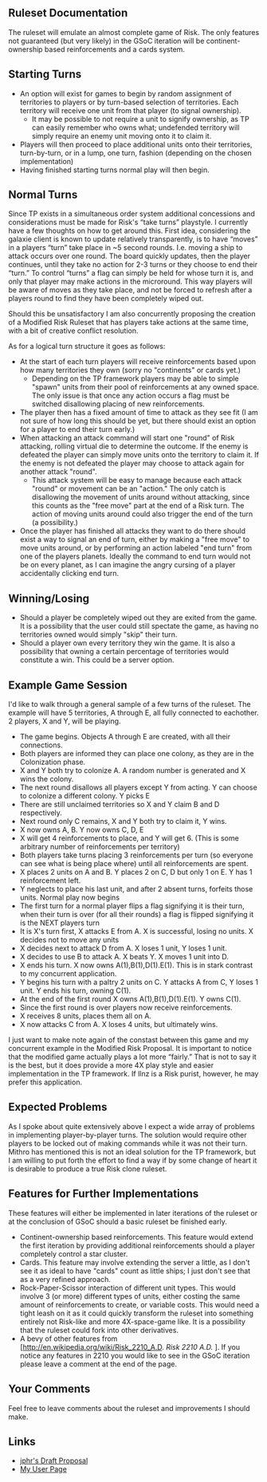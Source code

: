 == Ruleset Documentation ==
The ruleset will emulate an almost complete game of Risk. The only features not guaranteed (but very likely) in the GSoC iteration will be continent-ownership based reinforcements and a cards system.


== Starting Turns ==
*An option will exist for games to begin by random assignment of territories to players or by turn-based selection of territories. Each territory will receive one unit from that player (to signal ownership). 
**It may be possible to not require a unit to signify ownership, as TP can easily remember who owns what; undefended territory will simply require an enemy unit moving onto it to claim it.
*Players will then proceed to place additional units onto their territories, turn-by-turn, or in a lump, one turn, fashion (depending on the chosen implementation)
*Having finished starting turns normal play will then begin.


== Normal Turns ==
Since TP exists in a simultaneous order system additional concessions and considerations must be made for Risk's “take turns” playstyle. I currently have a few thoughts on how to get around this. First idea, considering the galaxie client is known to update relatively transparently, is to have “moves” in a players “turn” take place in ~5 second rounds. I.e. moving a ship to attack occurs over one round. The board quickly updates, then the player continues, until they take no action for 2-3 turns or they choose to end their “turn.” To control “turns” a flag can simply be held for whose turn it is, and only that player may make actions in the microround. This way players will be aware of moves as they take place, and not be forced to refresh after a players round to find they have been completely wiped out. 

Should this be unsatisfactory I am also concurrently proposing the creation of a Modified Risk Ruleset that has players take actions at the same time, with a bit of creative conflict resolution.

As for a logical turn structure it goes as follows:
*At the start of each turn players will receive reinforcements based upon how many territories they own (sorry no "continents" or cards yet.)
**Depending on the TP framework players may be able to simple "spawn" units from their pool of reinforcements at any owned space. The only issue is that once any action occurs a flag must be switched disallowing placing of new reinforcements.
*The player then has a fixed amount of time to attack as they see fit (I am not sure of how long this should be yet, but there should exist an option for a player to end their turn early.)
*When attacking an attack command will start one "round" of Risk attacking, rolling virtual die to determine the outcome. If the enemy is defeated the player can simply move units onto the territory to claim it. If the enemy is not defeated the player may choose to attack again for another attack "round". 
**This attack system will be easy to manage because each attack "round" or movement can be an "action." The only catch is disallowing the movement of units around without attacking, since this counts as the "free move" part at the end of a Risk turn. The action of moving units around could also trigger the end of the turn (a possibility.)
*Once the player has finished all attacks they want to do there should exist a way to signal an end of turn, either by making a "free move" to move units around, or by performing an action labeled "end turn" from one of the players planets. Ideally the command to end turn would not be on every planet, as I can imagine the angry cursing of a player accidentally clicking end turn.


== Winning/Losing ==
*Should a player be completely wiped out they are exited from the game. It is a possibility that the user could still spectate the game, as having no territories owned would simply "skip" their turn.
*Should a player own every territory they win the game. It is also a possibility that owning a certain percentage of territories would constitute a win. This could be a server option.


== Example Game Session ==
I'd like to walk through a general sample of a few turns of the ruleset. The example will have 5 territories, A through E, all fully connected to eachother. 2 players, X and Y, will be playing.
*The game begins. Objects A through E are created, with all their connections.
*Both players are informed they can place one colony, as they are in the Colonization phase.
*X and Y both try to colonize A. A random number is generated and X wins the colony.
*The next round disallows all players except Y from acting. Y can choose to colonize a different colony. Y picks E
*There are still unclaimed territories so X and Y claim B and D respectively.
*Next round only C remains, X and Y both try to claim it, Y wins.
*X now owns A, B. Y now owns C, D, E
*X will get 4 reinforcements to place, and Y will get 6. (This is some arbitrary number of reinforcements per territory)
*Both players take turns placing 3 reinforcements per turn (so everyone can see what is being place where) until all reinforcements are spent.
*X places 2 units on A and B. Y places 2 on C, D but only 1 on E. Y has 1 reinforcement left.
*Y neglects to place his last unit, and after 2 absent turns, forfeits those units. Normal play now begins
*The first turn for a normal player flips a flag signifying it is their turn, when their turn is over (for all their rounds) a flag is flipped signifying it is the NEXT players turn
*It is X's turn first, X attacks E from A. X is successful, losing no units. X decides not to move any units
*X decides next to attack D from A. X loses 1 unit, Y loses 1 unit.
*X decides to use B to attack A. X beats Y. X moves 1 unit into D.
*X ends his turn. X now owns A(1),B(1),D(1).E(1). This is in stark contrast to my concurrent application.
*Y begins his turn with a paltry 2 units on C. Y attacks A from C, Y loses 1 unit. Y ends his turn, owning C(1).
*At the end of the first round X owns A(1),B(1),D(1).E(1). Y owns C(1).
*Since the first round is over players now receive reinforcements.
*X receives 8 units, places them all on A.
*X now attacks C from A. X loses 4 units, but ultimately wins.

I just want to make note again of the constast between this game and my concurrent example in the Modified Risk Proposal. It is important to notice that the modified game actually plays a lot more “fairly.” That is not to say it is the best, but it does provide a more 4X play style and easier implementation in the TP framework. If llnz is a Risk purist, however, he may prefer this application.


== Expected Problems ==
As I spoke about quite extensively above I expect a wide array of problems in implementing player-by-player turns. The solution would require other players to be locked out of making commands while it was not their turn. Mithro has mentioned this is not an ideal solution for the TP framework, but I am willing to put forth the effort to find a way if by some change of heart it is desirable to produce a true Risk clone ruleset.


== Features for Further Implementations ==
These features will either be implemented in later iterations of the ruleset or at the conclusion of GSoC should a basic ruleset be finished early.
*Continent-ownership based reinforcements. This feature would extend the first iteration by providing additional reinforcements should a player completely control a star cluster.
*Cards. This feature may involve extending the server a little, as I don't see it as ideal to have "cards" count as little ships; I just don't see that as a very refined approach.
*Rock-Paper-Scissor interaction of different unit types. This would involve 3 (or more) different types of units, either costing the same amount of reinforcements to create, or variable costs. This would need a tight leash on it as it could quickly transform the ruleset into something entirely not Risk-like and more 4X-space-game like. It is a possibility that the ruleset could fork into other derivatives.
*A bevy of other features from [http://en.wikipedia.org/wiki/Risk_2210_A.D. ''Risk 2210 A.D.'' ]. If you notice any features in 2210 you would like to see in the GSoC iteration please leave a comment at the end of the page.

== Your Comments ==
Feel free to leave comments about the ruleset and improvements I should make.

== Links ==
* [[Jphr_proposal| jphr's Draft Proposal ]]
* [[user:Jphr| My User Page]]